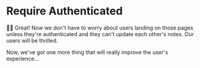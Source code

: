 # Require Authenticated

👨‍💼 Great! Now we don't have to worry about users landing on those pages unless
they're authenticated and they can't update each other's notes. Our users will
be thrilled.

Now, we've got one more thing that will really improve the user's experience...
